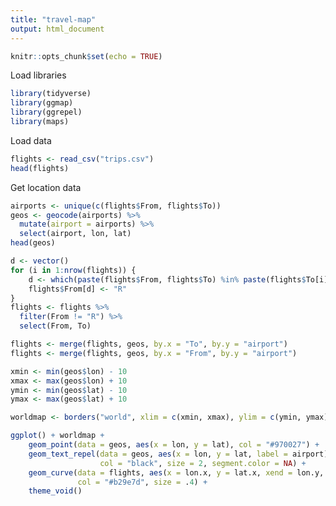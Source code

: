 ```yaml
---
title: "travel-map"
output: html_document
---
```


```r
knitr::opts_chunk$set(echo = TRUE)
```

Load libraries
```r
library(tidyverse)
library(ggmap)
library(ggrepel)
library(maps)
```

Load data
```r
flights <- read_csv("trips.csv")
head(flights)
```

Get location data
```r
airports <- unique(c(flights$From, flights$To))
geos <- geocode(airports) %>%
  mutate(airport = airports) %>%
  select(airport, lon, lat)
head(geos)
```
```r
d <- vector()
for (i in 1:nrow(flights)) {
    d <- which(paste(flights$From, flights$To) %in% paste(flights$To[i], flights$From[i]))
    flights$From[d] <- "R"
}
flights <- flights %>%
  filter(From != "R") %>%
  select(From, To)

```

```r
flights <- merge(flights, geos, by.x = "To", by.y = "airport")
flights <- merge(flights, geos, by.x = "From", by.y = "airport")
```


```r
xmin <- min(geos$lon) - 10
xmax <- max(geos$lon) + 10
ymin <- min(geos$lat) - 10
ymax <- max(geos$lat) + 10

worldmap <- borders("world", xlim = c(xmin, xmax), ylim = c(ymin, ymax), colour = "#efede1", fill = "#efede1") 

```


```r
ggplot() + worldmap + 
    geom_point(data = geos, aes(x = lon, y = lat), col = "#970027") + 
    geom_text_repel(data = geos, aes(x = lon, y = lat, label = airport), 
                    col = "black", size = 2, segment.color = NA) + 
    geom_curve(data = flights, aes(x = lon.x, y = lat.x, xend = lon.y, yend = lat.y), 
               col = "#b29e7d", size = .4) + 
    theme_void()
```

